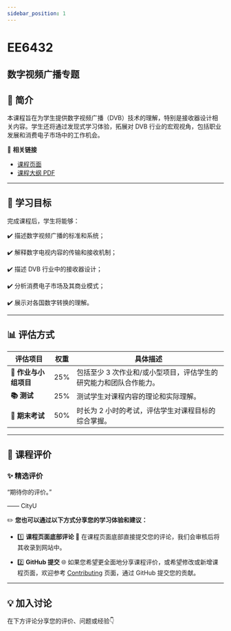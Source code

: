 ```yaml
---
sidebar_position: 1
---
```


# EE6432
## 数字视频广播专题

## **📘 简介**
本课程旨在为学生提供数字视频广播（DVB）技术的理解，特别是接收器设计相关内容。学生还将通过发现式学习体验，拓展对 DVB 行业的宏观视角，包括职业发展和消费电子市场中的工作机会。

🔗 **相关链接**
- [课程页面](https://www.cityu.edu.hk/catalogue/pg/202425/course/EE6432.htm)
- [课程大纲 PDF](https://www.cityu.edu.hk/catalogue/pg/202425/course/EE6432.pdf)

---

## **🎯 学习目标**

完成课程后，学生将能够：

✔️ 描述数字视频广播的标准和系统；

✔️ 解释数字电视内容的传输和接收机制；

✔️ 描述 DVB 行业中的接收器设计；

✔️ 分析消费电子市场及其商业模式；

✔️ 展示对各国数字转换的理解。

---

## **📊 评估方式**

| **评估项目**          | **权重** | **具体描述**                                                                                       |
|----------------------|---------|---------------------------------------------------------------------------------------------------|
| **📝 作业与小组项目**   | 25%     | 包括至少 3 次作业和/或小型项目，评估学生的研究能力和团队合作能力。                                     |
| **📚 测试**            | 25%     | 测试学生对课程内容的理论和实际理解。                                                              |
| **📖 期末考试**       | 50%     | 时长为 2 小时的考试，评估学生对课程目标的综合掌握。                                                |

---

## **💬 课程评价**

### ✨ **精选评价**
<div className={commentStyles.commentBox}>
    <p className={commentStyles.commentText}>
        “期待你的评价。”
    </p>
    <p className={commentStyles.commentAuthor}>—— CityU</p>
</div>

✏️ **您也可以通过以下方式分享您的学习体验和建议：**

- 1️⃣ **课程页面底部评论**
💬 在课程页面底部直接提交您的评论，我们会审核后将其收录到网站中。

- 2️⃣ **GitHub 提交**
🌐 如果您希望更全面地分享课程评价，或希望修改或新增课程页面，欢迎参考 [Contributing](https://penjc.github.io/cityU-navigator/contributing) 页面，通过 GitHub 提交您的贡献。

---

## **💡 加入讨论**

在下方评论分享您的评价、问题或经验👇
<Utterances />

